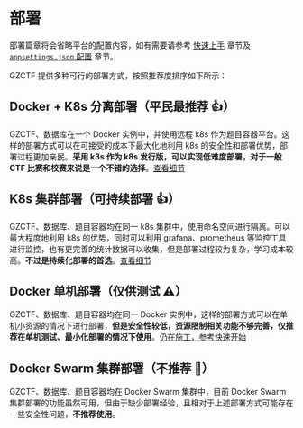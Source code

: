 
# 部署

<Callout type="info">

部署篇章将会省略平台的配置内容，如有需要请参考 [快速上手](/zh/quick-start) 章节及 [`appsettings.json` 配置](/zh/config/appsettings) 章节。

</Callout>

GZCTF 提供多种可行的部署方式，按照推荐度排序如下所示：

## Docker + K8s 分离部署（平民最推荐 👍）

GZCTF、数据库在一个 Docker 实例中，并使用远程 k8s 作为题目容器平台。这样的部署方式可以在可接受的成本下最大化地利用 k8s 的安全性和部署优势，部署过程更加亲民。**采用 k3s 作为 k8s 发行版，可以实现低难度部署，对于一般 CTF 比赛和校赛来说是一个不错的选择**。[查看细节](/zh/deployment/docker-k8s)

## K8s 集群部署（可持续部署 👍）

GZCTF、数据库、题目容器均在同一 k8s 集群中，使用命名空间进行隔离。可以最大程度地利用 k8s 的优势，同时可以利用 grafana、prometheus 等监控工具进行监控，也有更完善的统计数据可以收集，但是部署过程较为复杂，学习成本较高。**不过是持续化部署的首选**。[查看细节](/zh/deployment/k8s-only)

## Docker 单机部署（仅供测试 ⚠️）

GZCTF、数据库、题目容器均在同一 Docker 实例中，这样的部署方式可以在单机小资源的情况下进行部署，**但是安全性较低，资源限制相关功能不够完善，仅推荐在单机测试、最小化部署的情况下使用**。[仍在施工，参考快速开始](/zh/quick-start)

## Docker Swarm 集群部署（不推荐 🚫）

GZCTF、数据库、题目容器均在 Docker Swarm 集群中，目前 Docker Swarm 集群部署的功能虽然可用，但由于缺少部署经验，且相对于上述部署方式可能存在一些安全性问题，**不推荐使用**。

